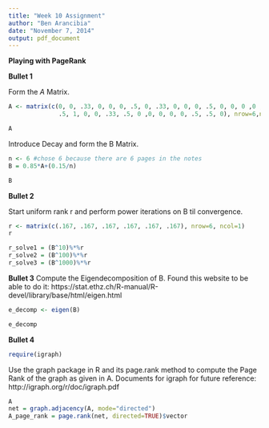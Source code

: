```yaml
---
title: "Week 10 Assignment"
author: "Ben Arancibia"
date: "November 7, 2014"
output: pdf_document
---
```

**Playing with PageRank**

**Bullet 1**

Form the $A$ Matrix.

```r
A <- matrix(c(0, 0, .33, 0, 0, 0, .5, 0, .33, 0, 0, 0, .5, 0, 0, 0 ,0 ,0, 0, 0, 0, 0, 
              .5, 1, 0, 0, .33, .5, 0 ,0, 0, 0, 0, .5, .5, 0), nrow=6,ncol=6)

A


```

Introduce Decay and form the B Matrix.

```r
n <- 6 #chose 6 because there are 6 pages in the notes
B = 0.85*A+(0.15/n)

B
```

**Bullet 2**

Start uniform rank r and perform power iterations on B til convergence.
```r
r <- matrix(c(.167, .167, .167, .167, .167, .167), nrow=6, ncol=1)
r

r_solve1 = (B^10)%*%r
r_solve2 = (B^100)%*%r
r_solve3 = (B^1000)%*%r

```

**Bullet 3**
Compute the Eigendecomposition of B. Found this website to be able to do it: https://stat.ethz.ch/R-manual/R-devel/library/base/html/eigen.html

```r
e_decomp <- eigen(B)

e_decomp
```


**Bullet 4**
```r
require(igraph)
```

Use the graph package in R and its page.rank method to compute the Page Rank of the graph as given in A. Documents for igraph for future reference: http://igraph.org/r/doc/igraph.pdf

```r
A
net = graph.adjacency(A, mode="directed")
A_page_rank = page.rank(net, directed=TRUE)$vector

```







